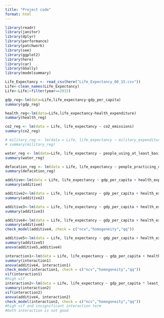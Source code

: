 ```yaml
---
title: "Project code"
format: html
---
```


```r
library(readr)
library(janitor)
library(dplyr)
library(performance)
library(patchwork)
library(see)
library(ggplot2)
library(here)
library(car)
library(GGally)
library(modelsummary)
```

```r
Life_Expectancy <- read_csv(here("Life_Expectancy_00_15.csv"))
Life<-clean_names(Life_Expectancy)
Life<-Life|>filter(year==2015)
```

```r
gdp_reg<-lm(data=Life,life_expectancy~gdp_per_capita)
summary(gdp_reg)

health_reg<-lm(data=Life,life_expectancy~health_expenditure)
summary(health_reg)

co2_reg <- lm(data = Life, life_expectancy ~ co2_emissions)
summary(co2_reg)

# military_reg <- lm(data = Life, life_expectancy ~ military_expenditure)
# summary(military_reg)

water_reg <- lm(data=Life, life_expectancy ~ people_using_at_least_basic_drinking_water_services)
summary(water_reg)

defacation_reg <- lm(data = Life, life_expectancy ~ people_practicing_open_defecation)
summary(defacation_reg)

```

```r
additive<-lm(data = Life, life_expectancy ~ gdp_per_capita + health_expenditure + co2_emissions + people_using_at_least_basic_drinking_water_services + people_practicing_open_defecation )
summary(additive)

additive2<-lm(data = Life, life_expectancy ~ gdp_per_capita + health_expenditure + co2_emissions + people_using_at_least_basic_drinking_water_services )
summary(additive2)

additive3<-lm(data = Life, life_expectancy ~ gdp_per_capita + health_expenditure + people_using_at_least_basic_drinking_water_services )
summary(additive3)

additive4<-lm(data = Life, life_expectancy ~ gdp_per_capita + health_expenditure + people_using_at_least_basic_drinking_water_services +least_developed)
summary(additive4)
check_model(additive4, check = c("ncv","homogeneity","qq"))

additive5<-lm(data = Life, life_expectancy ~ gdp_per_capita + health_expenditure + people_using_at_least_basic_drinking_water_services)
summary(additive5)
anova(additive5,additive4)

interaction1<-lm(data = Life, life_expectancy ~ gdp_per_capita + health_expenditure + people_using_at_least_basic_drinking_water_services *least_developed)
summary(interaction1)
anova(additive4, interaction1)
check_model(interaction1, check = c("ncv","homogeneity","qq"))
vif(interaction1) 
#high vif
interaction2<-lm(data = Life, life_expectancy ~ gdp_per_capita * least_developed+ health_expenditure + people_using_at_least_basic_drinking_water_services)
summary(interaction2)
vif(interaction2)
anova(additive4, interaction2)
check_model(interaction2, check = c("ncv","homogeneity","qq"))
#high vif and insignificant interaction term
#both interaction is not good 

```


